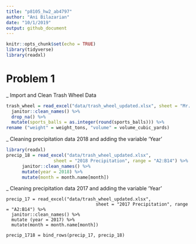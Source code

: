 ```yaml
---
title: "p8105_hw2_ab4797"
author: "Ani Bilazarian"
date: "10/1/2019"
output: github_document
---
```


```r
knitr::opts_chunk$set(echo = TRUE)
library(tidyverse)
library(readxl)
```

# Problem 1

_ Import and Clean Trash Wheel Data

```r
trash_wheel = read_excel("data/trash_wheel_updated.xlsx", sheet = "Mr. Trash Wheel", range = "A2:N408") %>% 
  janitor::clean_names() %>% 
  drop_na() %>% 
  mutate(sports_balls = as.integer(round(sports_balls))) %>% 
rename ("weight" = weight_tons, "volume" = volume_cubic_yards)
```

_ Cleaning precipitation data 2018 and adding the variable 'Year'

```r
library(readxl)
precip_18 = read_excel("data/trash_wheel_updated.xlsx",
                  sheet = "2018 Precipitation", range = "A2:B14") %>% 
      janitor::clean_names() %>% 
      mutate(year = 2018) %>% 
      mutate(month = month.name[month])
```

_ Cleaning precipitation data 2017 and adding the variable 'Year'

```Import
precip_17 = read_excel("data/trash_wheel_updated.xlsx", 
                                  sheet = "2017 Precipitation", range = "A2:B14") %>% 
  janitor::clean_names() %>% 
  mutate (year = 2017) %>% 
  mutate(month = month.name[month])

precip_1718 = bind_rows(precip_17, precip_18)
```




